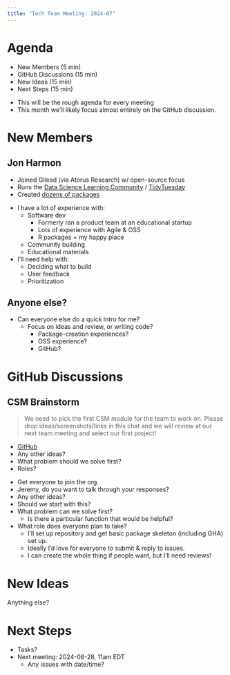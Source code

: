 ```yaml
---
title: "Tech Team Meeting: 2024-07"
---
```


# Agenda

::: nonincremental
-   New Members (5 min)
-   GitHub Discussions (15 min)
-   New Ideas (15 min)
-   Next Steps (15 min)
:::

::: notes
-   This will be the rough agenda for every meeting
-   This month we'll likely focus almost entirely on the GitHub discussion.
:::

# New Members

## Jon Harmon

-   Joined Gilead (via Atorus Research) w/ open-source focus
-   Runs the [Data Science Learning Community](https://DSLC.io) / [TidyTuesday](https://tidytues.day)
-   Created [dozens of packages](https://jonthegeek.r-universe.dev/packages)

::: notes
-   I have a lot of experience with:
    -   Software dev
        -   Formerly ran a product team at an educational startup
        -   Lots of experience with Agile & OSS
        -   R packages = my happy place
    -   Community building
    -   Educational materials
-   I'll need help with:
    -   Deciding what to build
    -   User feedback
    -   Prioritization
:::

## Anyone else?

::: notes
-   Can everyone else do a quick intro for me?
    -   Focus on ideas and review, or writing code?
        -   Package-creation experiences?
        -   OSS experience? 
        -   GitHub?
:::

# GitHub Discussions

## CSM Brainstorm

> We need to pick the first CSM module for the team to work on. Please drop ideas/screenshots/links in this chat and we will review at our next team meeting and select our first project!

-   [GitHub](https://github.com/orgs/OpenRBQM/discussions/1)
-   Any other ideas?
-   What problem should we solve first?
-   Roles?

::: notes
-   Get everyone to join the org.
-   Jeremy, do you want to talk through your responses?
-   Any other ideas?
-   Should we start with this?
-   What problem can we solve first?
    -   Is there a particular function that would be helpful?
-   What role does everyone plan to take?
    -   I'll set up repository and get basic package skeleton (including GHA) set up.
    -   Ideally I'd love for everyone to submit & reply to issues.
    -   I can create the whole thing if people want, but I'll need reviews!
:::

# New Ideas

Anything else?


# Next Steps

-   Tasks?
-   Next meeting: 2024-08-28, 11am EDT
    -   Any issues with date/time?
